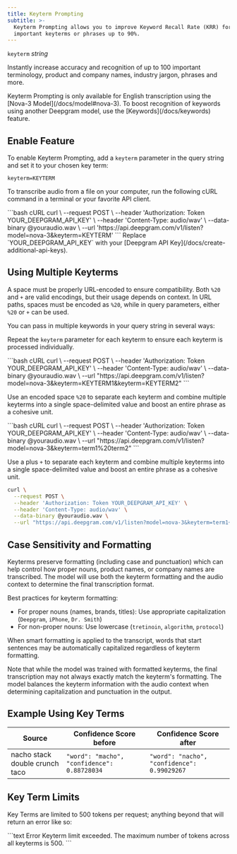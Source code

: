 ```yaml
---
title: Keyterm Prompting
subtitle: >-
  Keyterm Prompting allows you to improve Keyword Recall Rate (KRR) for
  important keyterms or phrases up to 90%.
---
```



`keyterm` *string*

<div class="flex flex-row gap-2">
  <Markdown src="/snippets/stt-batch-available.mdx" /> <Markdown src="/snippets/stt-stream-available.mdx" /> <Markdown src="/snippets/english-only.mdx" /> 
</div>

Instantly increase accuracy and recognition of up to 100 important terminology, product and company names, industry jargon, phrases and more.

<Info>
  Keyterm Prompting is only available for English transcription using the [Nova-3 Model](/docs/model#nova-3). To boost recognition of keywords using another Deepgram model, use the [Keywords](/docs/keywords) feature.
</Info>

## Enable Feature

To enable Keyterm Prompting, add a `keyterm` parameter in the query string and set it to your chosen key term:

`keyterm=KEYTERM`

To transcribe audio from a file on your computer, run the following cURL command in a terminal or your favorite API client.

<CodeGroup>
  ```bash cURL
  curl \
    --request POST \
    --header 'Authorization: Token YOUR_DEEPGRAM_API_KEY' \
    --header 'Content-Type: audio/wav' \
    --data-binary @youraudio.wav \
    --url 'https://api.deepgram.com/v1/listen?model=nova-3&keyterm=KEYTERM'
  ```
</CodeGroup>

<Warning>
  Replace `YOUR_DEEPGRAM_API_KEY` with your [Deepgram API Key](/docs/create-additional-api-keys).
</Warning>

## Using Multiple Keyterms

A space must be properly URL-encoded to ensure compatibility. Both `%20` and `+` are valid encodings, but their usage depends on context. In URL paths, spaces must be encoded as `%20`, while in query parameters, either `%20` or `+` can be used.

You can pass in multiple keywords in your query string in several ways:


Repeat the `keyterm` parameter for each keyterm to ensure each keyterm is processed individually.

<CodeGroup>
  ```bash cURL
  curl \
    --request POST \
    --header 'Authorization: Token YOUR_DEEPGRAM_API_KEY' \
    --header 'Content-Type: audio/wav' \
    --data-binary @youraudio.wav \
    --url "https://api.deepgram.com/v1/listen?model=nova-3&keyterm=KEYTERM1&keyterm=KEYTERM2"
  ```
</CodeGroup>

Use an encoded space `%20` to separate each keyterm and combine multiple keyterms into a single space-delimited value and boost an entire phrase as a cohesive unit.

<CodeGroup>
  ```bash cURL
  curl \
    --request POST \
    --header 'Authorization: Token YOUR_DEEPGRAM_API_KEY' \
    --header 'Content-Type: audio/wav' \
    --data-binary @youraudio.wav \
    --url "https://api.deepgram.com/v1/listen?model=nova-3&keyterm=term1%20term2"
  ```
</CodeGroup>

Use a plus `+` to separate each keyterm and combine multiple keyterms into a single space-delimited value and boost an entire phrase as a cohesive unit.
<CodeGroup>
  ```bash cURL
  curl \
    --request POST \
    --header 'Authorization: Token YOUR_DEEPGRAM_API_KEY' \
    --header 'Content-Type: audio/wav' \
    --data-binary @youraudio.wav \
    --url "https://api.deepgram.com/v1/listen?model=nova-3&keyterm=term1+term2"
  ```
</CodeGroup>

## Case Sensitivity and Formatting
Keyterms preserve formatting (including case and punctuation) which can help control how proper nouns, product names, or company names are transcribed. The model will use both the keyterm formatting and the audio context to determine the final transcription format.

Best practices for keyterm formatting:

* For proper nouns (names, brands, titles): Use appropriate capitalization (`Deepgram`, `iPhone`, `Dr. Smith`)
* For non-proper nouns: Use lowercase (`tretinoin`, `algorithm`, `protocol`)

When smart formatting is applied to the transcript, words that start sentences may be automatically capitalized regardless of keyterm formatting.

Note that while the model was trained with formatted keyterms, the final transcription may not always exactly match the keyterm's formatting. The model balances the keyterm information with the audio context when determining capitalization and punctuation in the output.

## Example Using Key Terms

| Source                         | Confidence Score before                     | Confidence Score after                      |
| ------------------------------ | ------------------------------------------- | ------------------------------------------- |
| nacho stack double crunch taco | `"word": "macho", "confidence": 0.88728034` | `"word": "nacho", "confidence": 0.99029267` |

## Key Term Limits

Key Terms are limited to 500 tokens per request; anything beyond that will return an error like so:

<CodeGroup>
  ```text Error
  Keyterm limit exceeded. The maximum number of tokens across all keyterms is 500.
  ```
</CodeGroup>
